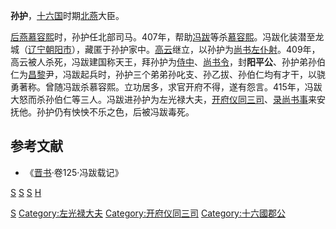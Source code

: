 '''孙护'''{{BD|？||415年|}}，[[十六国|十六国]]时期[[北燕|北燕]]大臣。

[[后燕|后燕]][[慕容熙|慕容熙]]时，孙护任北部司马。407年，帮助[[冯跋|冯跋]]等杀[[慕容熙|慕容熙]]。冯跋化装潜至龙城（[[辽宁|辽宁]][[朝阳市|朝阳市]]），藏匿于孙护家中。[[慕容云|高云]]继立，以孙护为[[尚书左仆射|尚书左仆射]]。409年，高云被人杀死，冯跋建国称天王，拜孙护为[[侍中|侍中]]、[[尚书令|尚书令]]，封'''阳平公'''、孙护弟孙伯仁为[[昌黎郡|昌黎]]尹，冯跋起兵时，孙护三个弟弟孙叱支、孙乙拔、孙伯仁均有才干，以骁勇著称。曾随冯跋杀慕容熙。立功居多，求官开府不得，遂有怨言。415年，冯跋大怒而杀孙伯仁等三人。冯跋进孙护为左光禄大夫，[[开府仪同三司|开府仪同三司]]、[[录尚书事|录尚书事]]来安抚他。孙护仍有怏怏不乐之色，后被冯跋毒死。

==参考文献==
*《[[晋书|晋书]]·卷125·冯跋载记》
[[分类:五胡十六國被殺害人物|S]]
[[分类:十六國侍中|S]]
[[Category:尚书令|S]]
[[分类:北燕官员|S]]
[[分类:孙姓|H]]
[[Category:左光禄大夫|Category:左光禄大夫]]
[[Category:开府仪同三司|Category:开府仪同三司]]
[[Category:十六國郡公|Category:十六國郡公]]